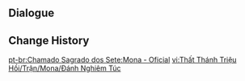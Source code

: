 {{Genius Invokation TCG Stage
|title        = Mona: Serious
|type         = Serious Showdown
|group        = Invitation Board
|character    = Mona
|requirement  = 7
|introduction = "'Don't use your hydromancy to check the cards,' you say? Hey now, what do you take me for? Would I really need hydromancy for such trivial calculations..."<br>{{Color|bp|Special Rule: "Mona" starts with the Talent Card "Prophecy of Submersion" equipped.}}
|objective_1  = Achieve victory
|reward_1     = Lucky Coin*1000
|lineup       = Mona;Fischl;Bennett
|action       = Prophecy of Submersion;Wine-Stained Tricorne;Witch's Scorching Hat;Thunder Summoner's Crown;Timaeus;Sacrificial Fragments;Timmie;Chang the Ninth;Liyue Harbor Wharf;Strategize;Starsigns;Lotus Flower Crisp;Adeptus' Temptation;Changing Shifts;I Haven't Lost Yet!;Prophecy of Submersion;Wine-Stained Tricorne;Witch's Scorching Hat;Thunder Summoner's Crown;Timaeus;Sacrificial Fragments;Timmie;Chang the Ninth;Liyue Harbor Wharf;Strategize;Starsigns;Lotus Flower Crisp;Adeptus' Temptation;Changing Shifts;I Haven't Lost Yet!
}}

==Dialogue==
{{Transclude|Genius Invokation TCG/Stage/Mona|Serious Showdown}}

==Change History==
{{Change History|3.3}}

[[pt-br:Chamado Sagrado dos Sete:Mona - Oficial]]
[[vi:Thất Thánh Triệu Hồi/Trận/Mona/Đánh Nghiêm Túc]]